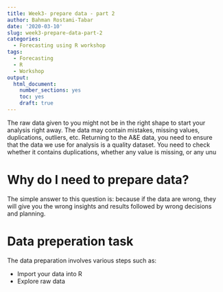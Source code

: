 ```yaml
---
title: Week3- prepare data - part 2
author: Bahman Rostami-Tabar
date: '2020-03-10'
slug: week3-prepare-data-part-2
categories:
  - Forecasting using R workshop
tags:
  - Forecasting
  - R
  - Workshop
output: 
  html_document: 
    number_sections: yes
    toc: yes
    draft: true
---
```


The raw data given to you might not be in the right shape to start your analysis right away. The data may contain mistakes, missing values, duplications, outliers, etc. Returning to the A&E data, you need to ensure that the data we use for analysis is a quality dataset. You need to check whether it contains duplications, whether any value is missing, or any unu

# Why do I need to prepare data? 

The simple answer to this question is: because if the data are wrong, they will give you the wrong insights and results followed by wrong decisions and planning. 

# Data preperation task

The data preparation involves various steps such as:

* Import your data into R
* Explore raw data
